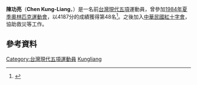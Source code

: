 {{Infobox sportsperson
| name           = 陳功亮
| image          = 
| imagesize      = 
| caption        = 
| birth_name     = 
| fullname       = 
| nickname       = 
| nationality    = {{ROC}}
| residence      = 
| birth_date     = {{birth date and age|1964|3|6|df=yes}}
| birth_place    = 
| death_date     = 
| death_place    = 
| height         = 
| weight         = 
| website        = 
| country        = 
| sport          = [[現代五項|現代五項]]
| event          = 
| collegeteam    = 
| club           = 
| team           = 
| turnedpro      = 
| coach          = 
| retired        = 
| coaching       = 
| worlds         = 
| regionals      = 
| nationals      = 
| olympics       = 
| paralympics    = 
| highestranking = 
| pb             = 
| show-medals    = yes
}}
'''陳功亮'''（'''Chen Kung-Liang'''，{{bd|1964年|3月6日|catIdx=Chen, Kung-Liang}}）是一名前[[台灣|台灣]][[現代五項|現代五項]]運動員，曾參加[[1984年夏季奧林匹克運動會|1984年夏季奧林匹克運動會]]，以4187分的成績獲得第48名<ref name="sports-reference">{{cite web |url=http://www.sports-reference.com/olympics/athletes/ch/chen-kung-liang-1.html |title=Chen Kung-Liang Olympic Results |accessdate=2012-09-11 |work=sports-reference.com |archive-date=2011-09-21 |archive-url=https://web.archive.org/web/20110921200525/http://www.sports-reference.com/olympics/athletes/ch/chen-kung-liang-1.html |dead-url=no }}</ref>。之後加入[[中華民國紅十字會|中華民國紅十字會]]，協助救災等工作。

== 參考資料 ==
{{reflist}}

{{DEFAULTSORT:Chen, Kung-Liang}}
[[Category:台灣現代五項運動員|Category:台灣現代五項運動員]]
[[Category:陳姓|Kungliang]]